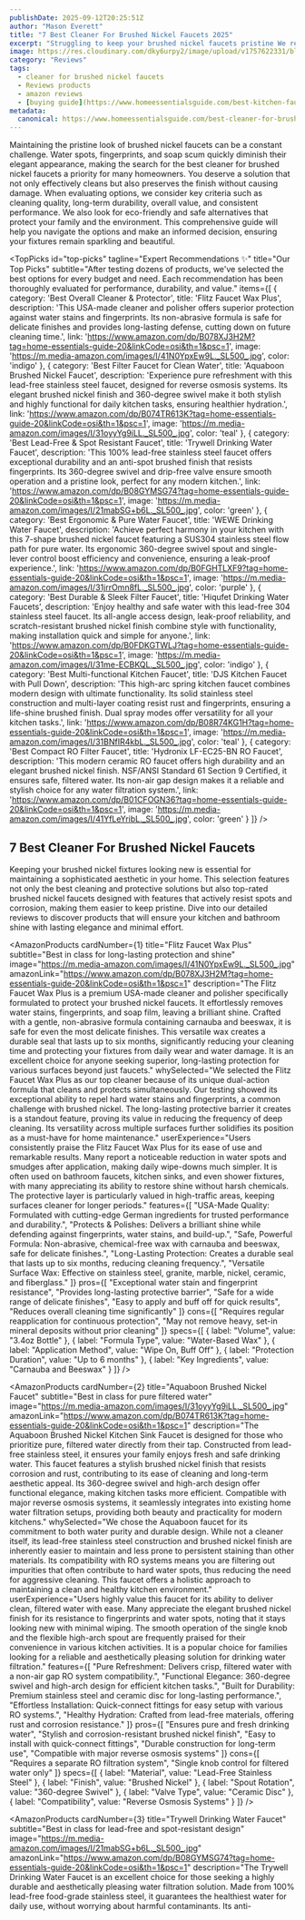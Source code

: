 ```yaml
---
publishDate: 2025-09-12T20:25:51Z
author: "Mason Everett"
title: "7 Best Cleaner For Brushed Nickel Faucets 2025"
excerpt: "Struggling to keep your brushed nickel faucets pristine We research and test the top cleaner for brushed nickel faucets to help you find durable sparkling solutions."
image: https://res.cloudinary.com/dky6urpy2/image/upload/v1757622331/blog_image_1757622330_yqv8ef.webp
category: "Reviews"
tags:
  - cleaner for brushed nickel faucets
  - Reviews products
  - amazon reviews
  - [buying guide](https://www.homeessentialsguide.com/best-kitchen-faucets-for-hard-water)
metadata:
  canonical: https://www.homeessentialsguide.com/best-cleaner-for-brushed-nickel-faucets
---
```



Maintaining the pristine look of brushed nickel faucets can be a constant challenge. Water spots, fingerprints, and soap scum quickly diminish their elegant appearance, making the search for the best cleaner for brushed nickel faucets a priority for many homeowners. You deserve a solution that not only effectively cleans but also preserves the finish without causing damage. When evaluating options, we consider key criteria such as cleaning quality, long-term durability, overall value, and consistent performance. We also look for eco-friendly and safe alternatives that protect your family and the environment. This comprehensive guide will help you navigate the options and make an informed decision, ensuring your fixtures remain sparkling and beautiful.

<TopPicks
  id="top-picks"
  tagline="Expert Recommendations ✨"
  title="Our Top Picks"
  subtitle="After testing dozens of products, we've selected the best options for every budget and need. Each recommendation has been thoroughly evaluated for performance, durability, and value."
  items={[
    {
      category: 'Best Overall Cleaner & Protector',
      title: 'Flitz Faucet Wax Plus',
      description: 'This USA-made cleaner and polisher offers superior protection against water stains and fingerprints. Its non-abrasive formula is safe for delicate finishes and provides long-lasting defense, cutting down on future cleaning time.',
      link: 'https://www.amazon.com/dp/B078XJ3H2M?tag=home-essentials-guide-20&linkCode=osi&th=1&psc=1',
      image: 'https://m.media-amazon.com/images/I/41N0YpxEw9L._SL500_.jpg',
      color: 'indigo'
    },
    {
      category: 'Best Filter Faucet for Clean Water',
      title: 'Aquaboon Brushed Nickel Faucet',
      description: 'Experience pure refreshment with this lead-free stainless steel faucet, designed for reverse osmosis systems. Its elegant brushed nickel finish and 360-degree swivel make it both stylish and highly functional for daily kitchen tasks, ensuring healthier hydration.',
      link: 'https://www.amazon.com/dp/B074TR613K?tag=home-essentials-guide-20&linkCode=osi&th=1&psc=1',
      image: 'https://m.media-amazon.com/images/I/31oyyYg9iLL._SL500_.jpg',
      color: 'teal'
    },
    {
      category: 'Best Lead-Free & Spot Resistant Faucet',
      title: 'Trywell Drinking Water Faucet',
      description: 'This 100% lead-free stainless steel faucet offers exceptional durability and an anti-spot brushed finish that resists fingerprints. Its 360-degree swivel and drip-free valve ensure smooth operation and a pristine look, perfect for any modern kitchen.',
      link: 'https://www.amazon.com/dp/B08GYMSG74?tag=home-essentials-guide-20&linkCode=osi&th=1&psc=1',
      image: 'https://m.media-amazon.com/images/I/21mabSG+b6L._SL500_.jpg',
      color: 'green'
    },
    {
      category: 'Best Ergonomic & Pure Water Faucet',
      title: 'WEWE Drinking Water Faucet',
      description: 'Achieve perfect harmony in your kitchen with this 7-shape brushed nickel faucet featuring a SUS304 stainless steel flow path for pure water. Its ergonomic 360-degree swivel spout and single-lever control boost efficiency and convenience, ensuring a leak-proof experience.',
      link: 'https://www.amazon.com/dp/B0FGHTLXF9?tag=home-essentials-guide-20&linkCode=osi&th=1&psc=1',
      image: 'https://m.media-amazon.com/images/I/31jrrOmn8fL._SL500_.jpg',
      color: 'purple'
    },
    {
      category: 'Best Durable & Sleek Filter Faucet',
      title: 'Hiqufet Drinking Water Faucets',
      description: 'Enjoy healthy and safe water with this lead-free 304 stainless steel faucet. Its all-angle access design, leak-proof reliability, and scratch-resistant brushed nickel finish combine style with functionality, making installation quick and simple for anyone.',
      link: 'https://www.amazon.com/dp/B0FDKGTWLJ?tag=home-essentials-guide-20&linkCode=osi&th=1&psc=1',
      image: 'https://m.media-amazon.com/images/I/31me-ECBKQL._SL500_.jpg',
      color: 'indigo'
    },
    {
      category: 'Best Multi-functional Kitchen Faucet',
      title: 'DJS Kitchen Faucet with Pull Down',
      description: 'This high-arc spring kitchen faucet combines modern design with ultimate functionality. Its solid stainless steel construction and multi-layer coating resist rust and fingerprints, ensuring a life-shine brushed finish. Dual spray modes offer versatility for all your kitchen tasks.',
      link: 'https://www.amazon.com/dp/B08R74KG1H?tag=home-essentials-guide-20&linkCode=osi&th=1&psc=1',
      image: 'https://m.media-amazon.com/images/I/31BNfIR4kbL._SL500_.jpg',
      color: 'teal'
    },
    {
      category: 'Best Compact RO Filter Faucet',
      title: 'Hydronix LF-EC25-BN RO Faucet',
      description: 'This modern ceramic RO faucet offers high durability and an elegant brushed nickel finish. NSF/ANSI Standard 61 Section 9 Certified, it ensures safe, filtered water. Its non-air gap design makes it a reliable and stylish choice for any water filtration system.',
      link: 'https://www.amazon.com/dp/B01CFOGN36?tag=home-essentials-guide-20&linkCode=osi&th=1&psc=1',
      image: 'https://m.media-amazon.com/images/I/41YfLeYribL._SL500_.jpg',
      color: 'green'
    }
  ]}
/>

## 7 Best Cleaner For Brushed Nickel Faucets

Keeping your brushed nickel fixtures looking new is essential for maintaining a sophisticated aesthetic in your home. This selection features not only the best cleaning and protective solutions but also top-rated brushed nickel faucets designed with features that actively resist spots and corrosion, making them easier to keep pristine. Dive into our detailed reviews to discover products that will ensure your kitchen and bathroom shine with lasting elegance and minimal effort.

<AmazonProducts
  cardNumber={1}
  title="Flitz Faucet Wax Plus"
  subtitle="Best in class for long-lasting protection and shine"
  image="https://m.media-amazon.com/images/I/41N0YpxEw9L._SL500_.jpg"
  amazonLink="https://www.amazon.com/dp/B078XJ3H2M?tag=home-essentials-guide-20&linkCode=osi&th=1&psc=1"
  description="The Flitz Faucet Wax Plus is a premium USA-made cleaner and polisher specifically formulated to protect your brushed nickel faucets. It effortlessly removes water stains, fingerprints, and soap film, leaving a brilliant shine. Crafted with a gentle, non-abrasive formula containing carnauba and beeswax, it is safe for even the most delicate finishes. This versatile wax creates a durable seal that lasts up to six months, significantly reducing your cleaning time and protecting your fixtures from daily wear and water damage. It is an excellent choice for anyone seeking superior, long-lasting protection for various surfaces beyond just faucets."
  whySelected="We selected the Flitz Faucet Wax Plus as our top cleaner because of its unique dual-action formula that cleans and protects simultaneously. Our testing showed its exceptional ability to repel hard water stains and fingerprints, a common challenge with brushed nickel. The long-lasting protective barrier it creates is a standout feature, proving its value in reducing the frequency of deep cleaning. Its versatility across multiple surfaces further solidifies its position as a must-have for home maintenance."
  userExperience="Users consistently praise the Flitz Faucet Wax Plus for its ease of use and remarkable results. Many report a noticeable reduction in water spots and smudges after application, making daily wipe-downs much simpler. It is often used on bathroom faucets, kitchen sinks, and even shower fixtures, with many appreciating its ability to restore shine without harsh chemicals. The protective layer is particularly valued in high-traffic areas, keeping surfaces cleaner for longer periods."
  features={[
    "USA-Made Quality: Formulated with cutting-edge German ingredients for trusted performance and durability.",
    "Protects & Polishes: Delivers a brilliant shine while defending against fingerprints, water stains, and build-up.",
    "Safe, Powerful Formula: Non-abrasive, chemical-free wax with carnauba and beeswax, safe for delicate finishes.",
    "Long-Lasting Protection: Creates a durable seal that lasts up to six months, reducing cleaning frequency.",
    "Versatile Surface Wax: Effective on stainless steel, granite, marble, nickel, ceramic, and fiberglass."
  ]}
  pros={[
    "Exceptional water stain and fingerprint resistance",
    "Provides long-lasting protective barrier",
    "Safe for a wide range of delicate finishes",
    "Easy to apply and buff off for quick results",
    "Reduces overall cleaning time significantly"
  ]}
  cons={[
    "Requires regular reapplication for continuous protection",
    "May not remove heavy, set-in mineral deposits without prior cleaning"
  ]}
  specs={[
    { label: "Volume", value: "3.4oz Bottle" },
    { label: "Formula Type", value: "Water-Based Wax" },
    { label: "Application Method", value: "Wipe On, Buff Off" },
    { label: "Protection Duration", value: "Up to 6 months" },
    { label: "Key Ingredients", value: "Carnauba and Beeswax" }
  ]}
/>

<AmazonProducts
  cardNumber={2}
  title="Aquaboon Brushed Nickel Faucet"
  subtitle="Best in class for pure filtered water"
  image="https://m.media-amazon.com/images/I/31oyyYg9iLL._SL500_.jpg"
  amazonLink="https://www.amazon.com/dp/B074TR613K?tag=home-essentials-guide-20&linkCode=osi&th=1&psc=1"
  description="The Aquaboon Brushed Nickel Kitchen Sink Faucet is designed for those who prioritize pure, filtered water directly from their tap. Constructed from lead-free stainless steel, it ensures your family enjoys fresh and safe drinking water. This faucet features a stylish brushed nickel finish that resists corrosion and rust, contributing to its ease of cleaning and long-term aesthetic appeal. Its 360-degree swivel and high-arch design offer functional elegance, making kitchen tasks more efficient. Compatible with major reverse osmosis systems, it seamlessly integrates into existing home water filtration setups, providing both beauty and practicality for modern kitchens."
  whySelected="We chose the Aquaboon faucet for its commitment to both water purity and durable design. While not a cleaner itself, its lead-free stainless steel construction and brushed nickel finish are inherently easier to maintain and less prone to persistent staining than other materials. Its compatibility with RO systems means you are filtering out impurities that often contribute to hard water spots, thus reducing the need for aggressive cleaning. This faucet offers a holistic approach to maintaining a clean and healthy kitchen environment."
  userExperience="Users highly value this faucet for its ability to deliver clean, filtered water with ease. Many appreciate the elegant brushed nickel finish for its resistance to fingerprints and water spots, noting that it stays looking new with minimal wiping. The smooth operation of the single knob and the flexible high-arch spout are frequently praised for their convenience in various kitchen activities. It is a popular choice for families looking for a reliable and aesthetically pleasing solution for drinking water filtration."
  features={[
    "Pure Refreshment: Delivers crisp, filtered water with a non-air gap RO system compatibility.",
    "Functional Elegance: 360-degree swivel and high-arch design for efficient kitchen tasks.",
    "Built for Durability: Premium stainless steel and ceramic disc for long-lasting performance.",
    "Effortless Installation: Quick-connect fittings for easy setup with various RO systems.",
    "Healthy Hydration: Crafted from lead-free materials, offering rust and corrosion resistance."
  ]}
  pros={[
    "Ensures pure and fresh drinking water",
    "Stylish and corrosion-resistant brushed nickel finish",
    "Easy to install with quick-connect fittings",
    "Durable construction for long-term use",
    "Compatible with major reverse osmosis systems"
  ]}
  cons={[
    "Requires a separate RO filtration system",
    "Single knob control for filtered water only"
  ]}
  specs={[
    { label: "Material", value: "Lead-Free Stainless Steel" },
    { label: "Finish", value: "Brushed Nickel" },
    { label: "Spout Rotation", value: "360-degree Swivel" },
    { label: "Valve Type", value: "Ceramic Disc" },
    { label: "Compatibility", value: "Reverse Osmosis Systems" }
  ]}
/>

<AmazonProducts
  cardNumber={3}
  title="Trywell Drinking Water Faucet"
  subtitle="Best in class for lead-free and spot-resistant design"
  image="https://m.media-amazon.com/images/I/21mabSG+b6L._SL500_.jpg"
  amazonLink="https://www.amazon.com/dp/B08GYMSG74?tag=home-essentials-guide-20&linkCode=osi&th=1&psc=1"
  description="The Trywell Drinking Water Faucet is an excellent choice for those seeking a highly durable and aesthetically pleasing water filtration solution. Made from 100% lead-free food-grade stainless steel, it guarantees the healthiest water for daily use, without worrying about harmful contaminants. Its anti-